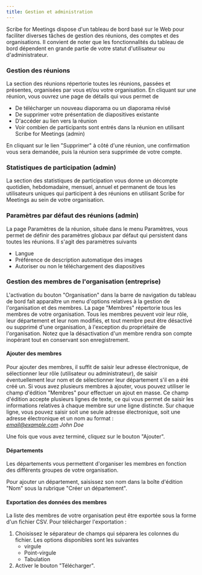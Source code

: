 ```yaml
---
title: Gestion et administration
---
```



Scribe for Meetings dispose d'un tableau de bord basé sur le Web pour faciliter diverses tâches de gestion des réunions, des comptes et des organisations.
Il convient de noter que les fonctionnalités du tableau de bord dépendent en grande partie de votre statut d'utilisateur ou d'administrateur.

### Gestion des réunions

La section des réunions répertorie toutes les réunions, passées et présentes, organisées par vous et/ou votre organisation. En cliquant sur une réunion, vous ouvrez une page de détails qui vous permet de
* De télécharger un nouveau diaporama ou un diaporama révisé
* De supprimer votre présentation de diapositives existante
* D'accéder au lien vers la réunion
* Voir combien de participants sont entrés dans la réunion en utilisant Scribe for Meetings (admin)

En cliquant sur le lien "Supprimer" à côté d'une réunion, une confirmation vous sera demandée, puis la réunion sera supprimée de votre compte.

### Statistiques de participation (admin)

La section des statistiques de participation vous donne un décompte quotidien, hebdomadaire, mensuel, annuel et permanent de tous les utilisateurs uniques qui participent à des réunions en utilisant Scribe for Meetings au sein de votre organisation.

### Paramètres par défaut des réunions (admin)

La page Paramètres de la réunion, située dans le menu Paramètres, vous permet de définir des paramètres globaux par défaut qui persistent dans toutes les réunions. Il s'agit des paramètres suivants
* Langue
* Préférence de description automatique des images
* Autoriser ou non le téléchargement des diapositives

### Gestion des membres de l'organisation (entreprise)

L'activation du bouton "Organisation" dans la barre de navigation du tableau de bord fait apparaître un menu d'options relatives à la gestion de l'organisation et des membres. La page "Membres" répertorie tous les membres de votre organisation. Tous les membres peuvent voir leur rôle, leur département et leur nom modifiés, et tout membre peut être désactivé ou supprimé d'une organisation, à l'exception du propriétaire de l'organisation. Notez que la désactivation d'un membre rendra son compte inopérant tout en conservant son enregistrement.

#### Ajouter des membres

Pour ajouter des membres, il suffit de saisir leur adresse électronique, de sélectionner leur rôle (utilisateur ou administrateur), de saisir éventuellement leur nom et de sélectionner leur département s'il en a été créé un.
Si vous avez plusieurs membres à ajouter, vous pouvez utiliser le champ d'édition "Membres" pour effectuer un ajout en masse. Ce champ d'édition accepte plusieurs lignes de texte, ce qui vous permet de saisir les informations relatives à chaque membre sur une ligne distincte. Sur chaque ligne, vous pouvez saisir soit une seule adresse électronique, soit une adresse électronique et un nom au format :  
*email@example.com John Doe*

Une fois que vous avez terminé, cliquez sur le bouton "Ajouter". 

#### Départements

Les départements vous permettent d'organiser les membres en fonction des différents groupes de votre organisation.

Pour ajouter un département, saisissez son nom dans la boîte d'édition "Nom" sous la rubrique "Créer un département".

#### Exportation des données des membres

La liste des membres de votre organisation peut être exportée sous la forme d'un fichier CSV. Pour télécharger l'exportation :
1. Choisissez le séparateur de champs qui séparera les colonnes du fichier. Les options disponibles sont les suivantes
    * virgule
    * Point-virgule
    * Tabulation
1. Activer le bouton "Télécharger".

